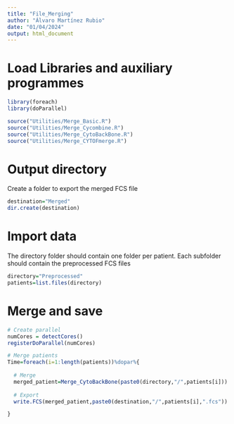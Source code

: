 ```yaml
---
title: "File_Merging"
author: "Álvaro Martínez Rubio"
date: "01/04/2024"
output: html_document
---
```


# Load Libraries and auxiliary programmes

```r
library(foreach)
library(doParallel)

source("Utilities/Merge_Basic.R")
source("Utilities/Merge_Cycombine.R")
source("Utilities/Merge_CytoBackBone.R")
source("Utilities/Merge_CYTOFmerge.R")
```

# Output directory

Create a folder to export the merged FCS file

```r
destination="Merged"
dir.create(destination)
```

# Import data

The directory folder should contain one folder per patient. Each subfolder should contain the preprocessed FCS files

```r
directory="Preprocessed"
patients=list.files(directory)
```


# Merge and save
```r
# Create parallel
numCores = detectCores()
registerDoParallel(numCores)

# Merge patients
Time=foreach(i=1:length(patients))%dopar%{
  
  # Merge
  merged_patient=Merge_CytoBackBone(paste0(directory,"/",patients[i]))
  
  # Export
  write.FCS(merged_patient,paste0(destination,"/",patients[i],".fcs")) 

}
```







